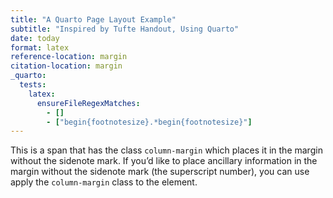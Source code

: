 ```yaml
---
title: "A Quarto Page Layout Example"
subtitle: "Inspired by Tufte Handout, Using Quarto"
date: today
format: latex
reference-location: margin
citation-location: margin
_quarto:
  tests:
    latex:
      ensureFileRegexMatches:
        - []
        - ["begin{footnotesize}.*begin{footnotesize}"]
---
```


[This is a span that has the class `column-margin` which places it in the margin without the sidenote mark.]{.column-margin} If you'd like to place ancillary information in the margin without the sidenote mark (the superscript number), you can use apply the `column-margin` class to the element.
